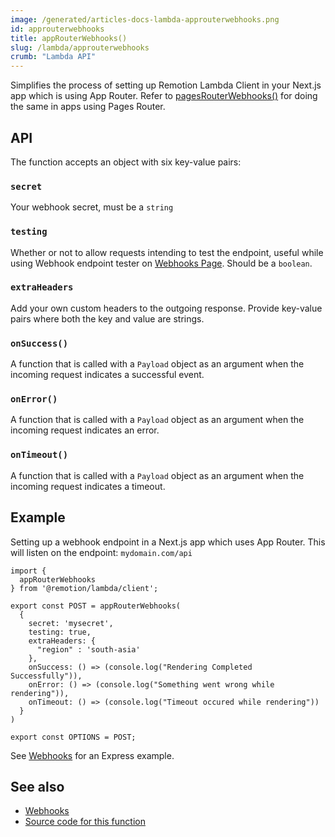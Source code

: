 ```yaml
---
image: /generated/articles-docs-lambda-approuterwebhooks.png
id: approuterwebhooks
title: appRouterWebhooks()
slug: /lambda/approuterwebhooks
crumb: "Lambda API"
---
```


Simplifies the process of setting up Remotion Lambda Client in your Next.js app which is using App Router. Refer to [pagesRouterWebhooks()](/docs/lambda/pagerouterwebhooks) for doing the same in apps using Pages Router.
## API

The function accepts an object with six key-value pairs:

### `secret`

Your webhook secret, must be a `string`

### `testing`

Whether or not to allow requests intending to test the endpoint, useful while using Webhook endpoint tester on [Webhooks Page](/docs/lambda/webhooks). Should be a `boolean`.

### `extraHeaders`

Add your own custom headers to the outgoing response. Provide key-value pairs where both the key and value are strings.


### `onSuccess()`

A function that is called with a `Payload` object as an argument when the incoming request indicates a successful event.

### `onError()`

A function that is called with a `Payload` object as an argument when the incoming request indicates an error.

### `onTimeout()`

A function that is called with a `Payload` object as an argument when the incoming request indicates a timeout.


## Example

Setting up a webhook endpoint in a Next.js app which uses App Router. This will listen on the endpoint: `mydomain.com/api`


```tsx twoslash title="app/api/route.ts"
import {
  appRouterWebhooks
} from '@remotion/lambda/client';
 
export const POST = appRouterWebhooks(
  {
    secret: 'mysecret', 
    testing: true,
    extraHeaders: {
      "region" : 'south-asia'
    },
    onSuccess: () => (console.log("Rendering Completed Successfully")),
    onError: () => (console.log("Something went wrong while rendering")),
    onTimeout: () => (console.log("Timeout occured while rendering"))
  }
)
 
export const OPTIONS = POST;
```

See [Webhooks](/docs/lambda/webhooks) for an Express example.

## See also

- [Webhooks](/docs/lambda/webhooks)
- [Source code for this function](https://github.com/remotion-dev/remotion/blob/main/packages/lambda/src/simplifiers/index.ts)
